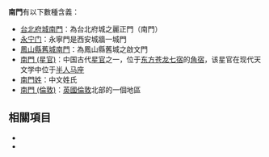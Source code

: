 '''南門'''有以下數種含義：

* [[台北府城南門|台北府城南門]]：為台北府城之麗正門（南門）
* [[永宁门|永宁门]]：永寧門是西安城牆一城門
* [[鳳山縣舊城南門|鳳山縣舊城南門]]：為鳳山縣舊城之啟文門
* [[南門_(星官)|南門 (星官)]]：中国古代[[星官|星官]]之一，位于[[青龙|东方苍龙七宿]]的[[角宿|角宿]]，该星官在现代天文学中位于[[半人马座|半人马座]]
* [[南門姓|南門姓]]：中文姓氏
* [[南門_(倫敦)|南門 (倫敦)]]：[[英國|英國]][[倫敦|倫敦]]北部的一個地區

==相關項目==
{{方位門}} 
*{{Lookfrom|南门}}
*{{Lookfrom|南門}}
{{disambig|Cat=二字消歧義}}
